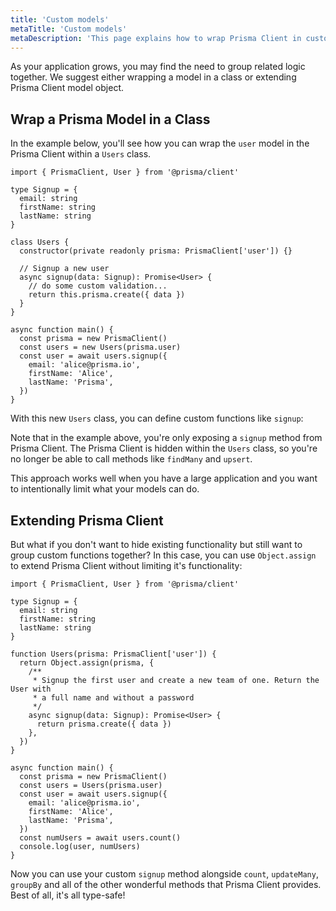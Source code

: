 ```yaml
---
title: 'Custom models'
metaTitle: 'Custom models'
metaDescription: 'This page explains how to wrap Prisma Client in custom models'
---
```


<TopBlock>

As your application grows, you may find the need to group related logic together. We suggest either wrapping a model in a class or extending Prisma Client model object.

</TopBlock>

## Wrap a Prisma Model in a Class

In the example below, you'll see how you can wrap the `user` model in the Prisma Client within a `Users` class.

```tsx
import { PrismaClient, User } from '@prisma/client'

type Signup = {
  email: string
  firstName: string
  lastName: string
}

class Users {
  constructor(private readonly prisma: PrismaClient['user']) {}

  // Signup a new user
  async signup(data: Signup): Promise<User> {
    // do some custom validation...
    return this.prisma.create({ data })
  }
}

async function main() {
  const prisma = new PrismaClient()
  const users = new Users(prisma.user)
  const user = await users.signup({
    email: 'alice@prisma.io',
    firstName: 'Alice',
    lastName: 'Prisma',
  })
}
```

With this new `Users` class, you can define custom functions like `signup`:

Note that in the example above, you're only exposing a `signup` method from Prisma Client. The Prisma Client is hidden within the `Users` class, so you're no longer be able to call methods like `findMany` and `upsert`.

This approach works well when you have a large application and you want to intentionally limit what your models can do.

## Extending Prisma Client

But what if you don't want to hide existing functionality but still want to group custom functions together? In this case, you can use `Object.assign` to extend Prisma Client without limiting it's functionality:

```tsx
import { PrismaClient, User } from '@prisma/client'

type Signup = {
  email: string
  firstName: string
  lastName: string
}

function Users(prisma: PrismaClient['user']) {
  return Object.assign(prisma, {
    /**
     * Signup the first user and create a new team of one. Return the User with
     * a full name and without a password
     */
    async signup(data: Signup): Promise<User> {
      return prisma.create({ data })
    },
  })
}

async function main() {
  const prisma = new PrismaClient()
  const users = Users(prisma.user)
  const user = await users.signup({
    email: 'alice@prisma.io',
    firstName: 'Alice',
    lastName: 'Prisma',
  })
  const numUsers = await users.count()
  console.log(user, numUsers)
}
```

Now you can use your custom `signup` method alongside `count`, `updateMany`, `groupBy` and all of the other wonderful methods that Prisma Client provides. Best of all, it's all type-safe!
